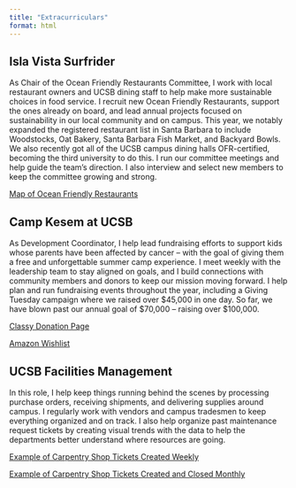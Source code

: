 ```yaml
---
title: "Extracurriculars"
format: html
---
```


## Isla Vista Surfrider

As Chair of the Ocean Friendly Restaurants Committee, I work with local restaurant owners and UCSB dining staff to help make more sustainable choices in food service. I recruit new Ocean Friendly Restaurants, support the ones already on board, and lead annual projects focused on sustainability in our local community and on campus. This year, we notably expanded the registered restaurant list in Santa Barbara to include Woodstocks, Oat Bakery, Santa Barbara Fish Market, and Backyard Bowls. We also recently got all of the UCSB campus dining halls OFR-certified, becoming the third university to do this. I run our committee meetings and help guide the team's direction. I also interview and select new members to keep the committee growing and strong.

[Map of Ocean Friendly Restaurants](https://www.surfrider.org/programs/ocean-friendly-restaurants)

## Camp Kesem at UCSB

As Development Coordinator, I help lead fundraising efforts to support kids whose parents have been affected by cancer -- with the goal of giving them a free and unforgettable summer camp experience. I meet weekly with the leadership team to stay aligned on goals, and I build connections with community members and donors to keep our mission moving forward. I help plan and run fundraising events throughout the year, including a Giving Tuesday campaign where we raised over \$45,000 in one day. So far, we have blown past our annual goal of \$70,000 -- raising over \$100,000.

[Classy Donation Page](https://donate.kesem.org/fundraiser/5861476)

[Amazon Wishlist](https://www.amazon.com/hz/wishlist/ls/11GZUY3IJURE/ref=hz_ls_biz_ex)

## UCSB Facilities Management

In this role, I help keep things running behind the scenes by processing purchase orders, receiving shipments, and delivering supplies around campus. I regularly work with vendors and campus tradesmen to keep everything organized and on track. I also help organize past maintenance request tickets by creating visual trends with the data to help the departments better understand where resources are going.

[Example of Carpentry Shop Tickets Created Weekly](carp_created_weekly.pdf)

[Example of Carpentry Shop Tickets Created and Closed Monthly](carp_created_closed.pdf)

